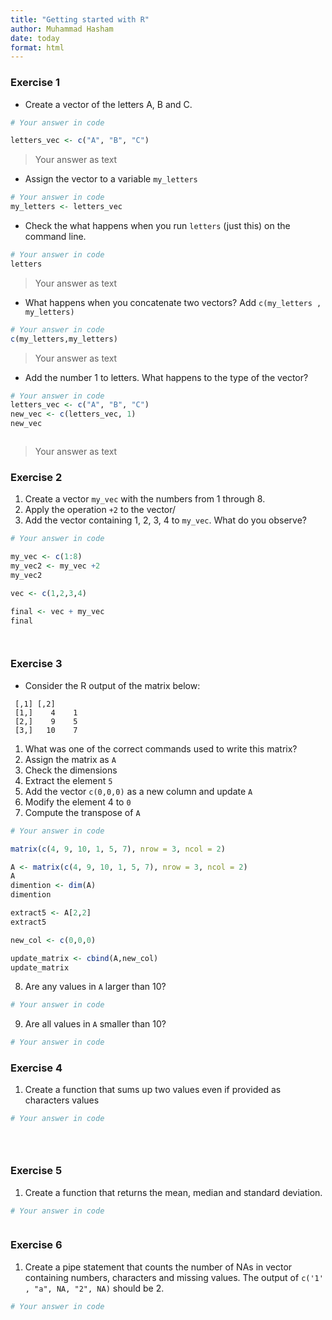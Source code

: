 ```yaml
---
title: "Getting started with R"
author: Muhammad Hasham
date: today
format: html
---
```


### Exercise 1 {#sec-1}

* Create a vector of the letters A, B and C.

```r
# Your answer in code

letters_vec <- c("A", "B", "C")

```
> Your answer as text



* Assign the vector to a variable `my_letters`
```r
# Your answer in code
my_letters <- letters_vec

```


* Check the what happens when you run `letters` (just this) on the command line.
```r
# Your answer in code
letters
```

> Your answer as text



* What happens when you concatenate two vectors? Add `c(my_letters , my_letters)`
```r
# Your answer in code
c(my_letters,my_letters)

```

> Your answer as text



* Add the number 1 to letters. What happens to the type of the vector?
```r
# Your answer in code
letters_vec <- c("A", "B", "C")
new_vec <- c(letters_vec, 1)
new_vec



```

> Your answer as text



### Exercise 2


1. Create a vector `my_vec` with the numbers from 1 through 8.
2. Apply the operation `+2` to the vector/
3. Add the vector containing 1, 2, 3, 4 to `my_vec`. What do you observe?

```r
# Your answer in code

my_vec <- c(1:8)
my_vec2 <- my_vec +2
my_vec2

vec <- c(1,2,3,4)

final <- vec + my_vec
final




```



### Exercise 3

* Consider the R output of the matrix below:

```
 [,1] [,2]
 [1,]    4    1
 [2,]    9    5
 [3,]   10    7
```

1. What was one of the correct commands used to write this matrix?
2. Assign the matrix as `A`
3. Check the dimensions
4. Extract the element `5`
5. Add the vector `c(0,0,0)` as a new column and update `A`
6. Modify the element 4 to `0`
7. Compute the transpose of `A`

```r
# Your answer in code

matrix(c(4, 9, 10, 1, 5, 7), nrow = 3, ncol = 2)

A <- matrix(c(4, 9, 10, 1, 5, 7), nrow = 3, ncol = 2)
A
dimention <- dim(A)
dimention

extract5 <- A[2,2]
extract5

new_col <- c(0,0,0)

update_matrix <- cbind(A,new_col)
update_matrix


```


8. Are any values in `A` larger than 10? 
```r
# Your answer in code

```

9. Are all values in `A` smaller than 10?
```r
# Your answer in code

```

### Exercise 4

1. Create a function that sums up two values even if provided as characters values

```r
# Your answer in code





```


### Exercise 5

1. Create a function that returns the mean, median and standard deviation.

```r
# Your answer in code



```


### Exercise 6
1. Create a pipe statement that counts the number of NAs in vector containing numbers, characters and missing values.
The output of `c('1' , "a", NA, "2", NA)` should be 2.

```r
# Your answer in code



```


